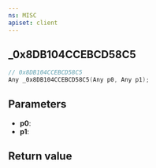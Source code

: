 ```yaml
---
ns: MISC
apiset: client
---
```

## _0x8DB104CCEBCD58C5

```c
// 0x8DB104CCEBCD58C5
Any _0x8DB104CCEBCD58C5(Any p0, Any p1);
```


## Parameters
* **p0**:
* **p1**:

## Return value